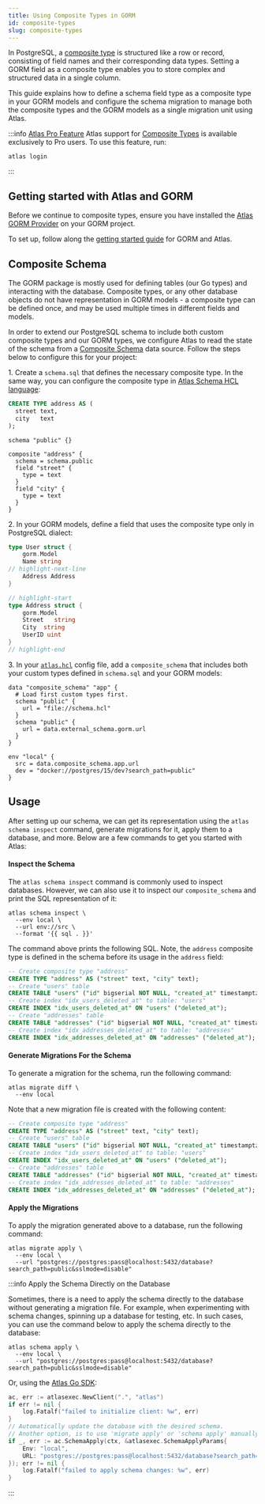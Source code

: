```yaml
---
title: Using Composite Types in GORM
id: composite-types
slug: composite-types
---
```



In PostgreSQL, a [composite type](https://www.postgresql.org/docs/current/rowtypes.html) is structured like a row or record, consisting of field names and their corresponding
data types. Setting a GORM field as a composite type enables you to store complex and structured data in a single column.

This guide explains how to define a schema field type as a composite type in your GORM models and configure the schema migration
to manage both the composite types and the GORM models as a single migration unit using Atlas.

:::info [Atlas Pro Feature](/features#pro-plan)
Atlas support for [Composite Types](/atlas-schema/hcl#composite-type) is available exclusively to Pro users.
To use this feature, run:
```
atlas login
```
:::

## Getting started with Atlas and GORM
Before we continue to composite types, ensure you have installed the [Atlas GORM Provider](https://github.com/ariga/atlas-provider-gorm)
on your GORM project.

To set up, follow along the [getting started guide](/guides/orms/gorm) for GORM and Atlas.

## Composite Schema

The GORM package is mostly used for defining tables (our Go types) and interacting with the database. Composite types,
or any other database objects do not have representation in GORM models - a composite type can be defined once,
and may be used multiple times in different fields and models.

In order to extend our PostgreSQL schema to include both custom composite types and our GORM types, we configure Atlas to
read the state of the schema from a [Composite Schema](/atlas-schema/projects#data-source-composite_schema)
data source. Follow the steps below to configure this for your project:

1\. Create a `schema.sql` that defines the necessary composite type. In the same way, you can configure the composite type in
[Atlas Schema HCL language](/atlas-schema/hcl-types#composite-type):

<Tabs>
<TabItem value={"sql"} label={"Using SQL"}>

```sql title="schema.sql"
CREATE TYPE address AS (
  street text,
  city   text
);
```

</TabItem>
<TabItem value={"hcl"} label={"Using HCL"}>

```hcl title="schema.hcl"
schema "public" {}

composite "address" {
  schema = schema.public
  field "street" {
    type = text
  }
  field "city" {
    type = text
  }
}
```

</TabItem>
</Tabs>

2\. In your GORM models, define a field that uses the composite type only in PostgreSQL dialect:

```go title="models.go"
type User struct {
    gorm.Model
    Name string
// highlight-next-line
    Address Address
}

// highlight-start
type Address struct {
    gorm.Model
    Street   string
    City  string
    UserID uint
}
// highlight-end
```


3\. In your [`atlas.hcl`](/guides/orms/gorm#standalone-mode) config file, add a `composite_schema` that includes both your custom types defined in
`schema.sql` and your GORM models:

```hcl title="atlas.hcl"
data "composite_schema" "app" {
  # Load first custom types first.
  schema "public" {
    url = "file://schema.hcl"
  }
  schema "public" {
    url = data.external_schema.gorm.url
  }
}

env "local" {
  src = data.composite_schema.app.url
  dev = "docker://postgres/15/dev?search_path=public"
}
```

## Usage

After setting up our schema, we can get its representation using the `atlas schema inspect` command, generate migrations for
it, apply them to a database, and more. Below are a few commands to get you started with Atlas:

#### Inspect the Schema

The `atlas schema inspect` command is commonly used to inspect databases. However, we can also use it to inspect our
`composite_schema` and print the SQL representation of it:

```shell
atlas schema inspect \
  --env local \
  --url env://src \
  --format '{{ sql . }}'
```

The command above prints the following SQL. Note, the `address` composite type is defined in the schema before
its usage in the `address` field:

```sql
-- Create composite type "address"
CREATE TYPE "address" AS ("street" text, "city" text);
-- Create "users" table
CREATE TABLE "users" ("id" bigserial NOT NULL, "created_at" timestamptz NULL, "updated_at" timestamptz NULL, "deleted_at" timestamptz NULL, "name" text NULL, PRIMARY KEY ("id"));
-- Create index "idx_users_deleted_at" to table: "users"
CREATE INDEX "idx_users_deleted_at" ON "users" ("deleted_at");
-- Create "addresses" table
CREATE TABLE "addresses" ("id" bigserial NOT NULL, "created_at" timestamptz NULL, "updated_at" timestamptz NULL, "deleted_at" timestamptz NULL, "street" text NULL, "city" text NULL, "user_id" bigint NULL, PRIMARY KEY ("id"), CONSTRAINT "fk_users_address" FOREIGN KEY ("user_id") REFERENCES "users" ("id") ON UPDATE NO ACTION ON DELETE NO ACTION);
-- Create index "idx_addresses_deleted_at" to table: "addresses"
CREATE INDEX "idx_addresses_deleted_at" ON "addresses" ("deleted_at");
```

#### Generate Migrations For the Schema

To generate a migration for the schema, run the following command:

```shell
atlas migrate diff \
  --env local
```

Note that a new migration file is created with the following content:

```sql title="migrations/20240712090543.sql"
-- Create composite type "address"
CREATE TYPE "address" AS ("street" text, "city" text);
-- Create "users" table
CREATE TABLE "users" ("id" bigserial NOT NULL, "created_at" timestamptz NULL, "updated_at" timestamptz NULL, "deleted_at" timestamptz NULL, "name" text NULL, PRIMARY KEY ("id"));
-- Create index "idx_users_deleted_at" to table: "users"
CREATE INDEX "idx_users_deleted_at" ON "users" ("deleted_at");
-- Create "addresses" table
CREATE TABLE "addresses" ("id" bigserial NOT NULL, "created_at" timestamptz NULL, "updated_at" timestamptz NULL, "deleted_at" timestamptz NULL, "street" text NULL, "city" text NULL, "user_id" bigint NULL, PRIMARY KEY ("id"), CONSTRAINT "fk_users_address" FOREIGN KEY ("user_id") REFERENCES "users" ("id") ON UPDATE NO ACTION ON DELETE NO ACTION);
-- Create index "idx_addresses_deleted_at" to table: "addresses"
CREATE INDEX "idx_addresses_deleted_at" ON "addresses" ("deleted_at");
```

#### Apply the Migrations

To apply the migration generated above to a database, run the following command:

```
atlas migrate apply \
  --env local \
  --url "postgres://postgres:pass@localhost:5432/database?search_path=public&sslmode=disable"
```

:::info Apply the Schema Directly on the Database

Sometimes, there is a need to apply the schema directly to the database without generating a migration file. For example,
when experimenting with schema changes, spinning up a database for testing, etc. In such cases, you can use the command
below to apply the schema directly to the database:

```shell
atlas schema apply \
  --env local \
  --url "postgres://postgres:pass@localhost:5432/database?search_path=public&sslmode=disable"
```

Or, using the [Atlas Go SDK](https://github.com/ariga/atlas-go-sdk):

```go
ac, err := atlasexec.NewClient(".", "atlas")
if err != nil {
	log.Fatalf("failed to initialize client: %w", err)
}
// Automatically update the database with the desired schema.
// Another option, is to use 'migrate apply' or 'schema apply' manually.
if _, err := ac.SchemaApply(ctx, &atlasexec.SchemaApplyParams{
	Env: "local",
	URL: "postgres://postgres:pass@localhost:5432/database?search_path=public&sslmode=disable",
}); err != nil {
    log.Fatalf("failed to apply schema changes: %w", err)
}
```
:::

